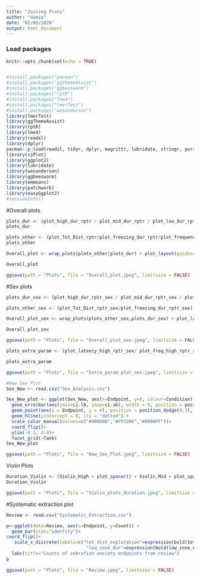 ```yaml
---
title: "Joining Plots"
author: "Hamza"
date: "02/06/2020"
output: html_document
---
```


### Load packages
```r
knitr::opts_chunk$set(echo = TRUE)


#install.packages("pacman")
#install.packages("ggThemeAssist")
#install.packages("ggbeeswarm")
#install.packages("rptR")
#install.packages("lme4")
#install.packages("lmerTest")
#install.packages("wesanderson")
library(lmerTest)
library(ggThemeAssist)
library(rptR)
library(lme4)
library(readxl)
library(dplyr)
pacman::p_load(readxl, tidyr, dplyr, magrittr, lubridate, stringr, purrr)
library(sjPlot)
library(ggplot2)
library(lubridate)
library(wesanderson)
library(ggbeeswarm)
library(emmeans)
library(patchwork)
library(easyGgplot2)
#sessionInfo()
```
#Overall plots
```r
plots_dur <- (plot_high_dur_rptr / plot_mid_dur_rptr / plot_low_dur_rptr)
plots_dur

plots_other <- (plot_Tot_Dist_rptr/plot_freezing_dur_rptr/plot_frequency_rptr/ plot_latency_rptr)
plots_other

Overall_plot <- wrap_plots(plots_other|plots_dur) + plot_layout(guides="collect")

Overall_plot

ggsave(path = "Plots", file = "Overall_plot.jpeg", limitsize = FALSE)
```

#Sex plots
```r
plots_dur_sex <- (plot_high_dur_rptr_sex / plot_mid_dur_rptr_sex / plot_low_dur_rptr_sex)

plots_other_sex <- (plot_Tot_Dist_rptr_sex/plot_freezing_dur_rptr_sex)

Overall_plot_sex <- wrap_plots(plots_other_sex,plots_dur_sex) + plot_layout(guides="collect")

Overall_plot_sex

ggsave(path = "Plots", file = "Overall_plot_sex.jpeg", limitsize = FALSE)

plots_extra_param <- (plot_latency_high_rptr_sex/ plot_freq_high_rptr_sex)

plots_extra_param

ggsave(path = "Plots", file = "Extra_param_plot_sex.jpeg", limitsize = FALSE)

#New Sex Plot
Sex_New <- read.csv("Sex_Analysis.csv")

Sex_New_plot <- ggplot(Sex_New, aes(x=Endpoint, y=r, colour=Condition)) +
  geom_errorbar(aes(ymin=ci.lb, ymax=ci.ub), width = 0, position = position_dodge(0.3), size=1.1) +
  geom_point(aes(x = Endpoint, y = r), position = position_dodge(0.3), size=3)+
  geom_hline(yintercept = 0, lty = "dotted") +
  scale_color_manual(values=c("#000000","#FF3300","#0000FF"))+
  coord_flip()+
  ylim(-0.5, 0.9)+
  facet_grid(~Tank)
Sex_New_plot

ggsave(path = "Plots", file = "New_Sex_Plot.jpeg", limitsize = FALSE)
```
Violin Plots
```r
Duration_Violin <- (Violin_High + plot_spacer() + Violin_Mid + plot_spacer() + Violin_Low+ plot_spacer())+ plot_layout(guides="collect")
Duration_Violin

ggsave(path = "Plots", file = "Violin_plots_duration.jpeg", limitsize = FALSE)
```

#Systematic extraction plot
```r
Review <- read.csv("Systematic_Extraction.csv")

p<-ggplot(data=Review, aes(x=Endpoint, y=Count)) +
  geom_bar(stat="identity")+
coord_flip()+
   scale_x_discrete(labels=c("tot_dist_exploration"=expression(bold(tot_dist_exploration)), "mid_zone_dur"=expression(bold(mid_zone_dur)),
                              "low_zone_dur"=expression(bold(low_zone_dur)),"latency_high"=expression(bold(latency_high)),"high_zone_dur"=expression(bold(high_zone_dur)),"freezing_dur_or_freq"=expression(bold(freezing_dur_or_freq)),"entries_high"=expression(bold(entries_high)), parse=TRUE))+
  labs(title="Counts of zebrafish anxiety endpoints from review")
p
  
ggsave(path = "Plots", file = "Review.jpeg", limitsize = FALSE)
```





